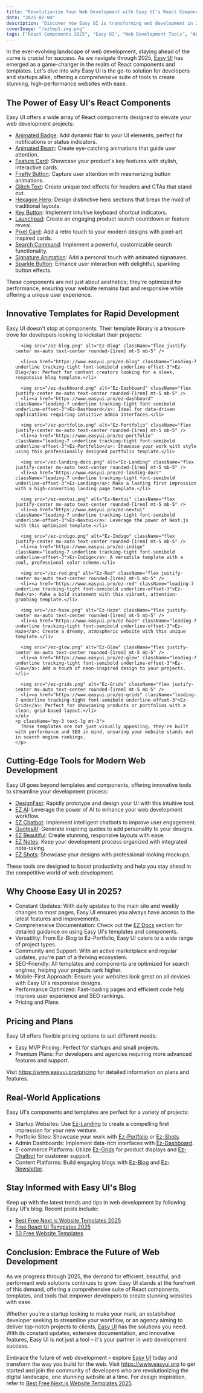 ```yaml
---
title: "Revolutionize Your Web Development with Easy UI's React Components in 2025"
date: "2025-02-04"
description: "Discover how Easy UI is transforming web development in 2025 with its innovative React components and tools. This comprehensive guide explores Easy UI's cutting-edge solutions, from animated UI elements to powerful tools like DesignFast and EZ AI. Learn how to leverage these resources to create stunning, high-performance websites with ease. Packed with insights on Easy UI's latest offerings, this article is your roadmap to staying ahead in the competitive world of web development. Visit https://www.easyui.pro to explore Easy UI's React components and accelerate your web development projects today!"
coverImage: "/eztmp1-img.png"
tags: ["React Components 2025", "Easy UI", "Web Development Tools", "Animated UI", "DesignFast", "EZ AI", "Next.js Templates", "SEO-Friendly React", "UI Design", "Modern Web Development"]
---
```


<div className="prose md:prose-lg lg:prose-xl mx-auto dark:prose-invert">
  <section className="mt-5">
    <p className="my-3 text-lg">
      In the ever-evolving landscape of web development, staying ahead of the curve is crucial for success. As we navigate through 2025, <a href="https://www.easyui.pro" className="leading-7 underline tracking-tight font-semibold underline-offset-3">Easy UI</a> has emerged as a game-changer in the realm of React components and templates. Let's dive into why Easy UI is the go-to solution for developers and startups alike, offering a comprehensive suite of tools to create stunning, high-performance websites with ease.
    </p>
  </section>

  <section className="mt-12">
    <h2 className="text-3xl font-semibold text-gray-900 dark:text-gray-100 mb-6">The Power of Easy UI's React Components</h2>
    <p className="my-3 text-lg">
      Easy UI offers a wide array of React components designed to elevate your web development projects:
    </p>
    <ul className="my-3 text-lg list-disc ml-6 space-y-2 mt-3">
      <li><a href="https://www.easyui.pro/animated-badge-component" className="leading-7 underline tracking-tight font-semibold underline-offset-3">Animated Badge</a>: Add dynamic flair to your UI elements, perfect for notifications or status indicators.</li>
      <li><a href="https://www.easyui.pro/animated-beam-component" className="leading-7 underline tracking-tight font-semibold underline-offset-3">Animated Beam</a>: Create eye-catching animations that guide user attention.</li>
      <li><a href="https://www.easyui.pro/feature-card-component" className="leading-7 underline tracking-tight font-semibold underline-offset-3">Feature Card</a>: Showcase your product's key features with stylish, interactive cards.</li>
      <li><a href="https://www.easyui.pro/firefly-button-component" className="leading-7 underline tracking-tight font-semibold underline-offset-3">Firefly Button</a>: Capture user attention with mesmerizing button animations.</li>
      <li><a href="https://www.easyui.pro/glitch-text-component" className="leading-7 underline tracking-tight font-semibold underline-offset-3">Glitch Text</a>: Create unique text effects for headers and CTAs that stand out.</li>
      <li><a href="https://www.easyui.pro/hexagon-hero-component" className="leading-7 underline tracking-tight font-semibold underline-offset-3">Hexagon Hero</a>: Design distinctive hero sections that break the mold of traditional layouts.</li>
      <li><a href="https://www.easyui.pro/key-button-component" className="leading-7 underline tracking-tight font-semibold underline-offset-3">Key Button</a>: Implement intuitive keyboard shortcut indicators.</li>
      <li><a href="https://www.easyui.pro/launchpad-component" className="leading-7 underline tracking-tight font-semibold underline-offset-3">Launchpad</a>: Create an engaging product launch countdown or feature reveal.</li>
      <li><a href="https://www.easyui.pro/pixel-card-component" className="leading-7 underline tracking-tight font-semibold underline-offset-3">Pixel Card</a>: Add a retro touch to your modern designs with pixel-art inspired cards.</li>
      <li><a href="https://www.easyui.pro/search-command-component" className="leading-7 underline tracking-tight font-semibold underline-offset-3">Search Command</a>: Implement a powerful, customizable search functionality.</li>
      <li><a href="https://www.easyui.pro/signature-animation-component" className="leading-7 underline tracking-tight font-semibold underline-offset-3">Signature Animation</a>: Add a personal touch with animated signatures.</li>
      <li><a href="https://www.easyui.pro/sparkle-button-component" className="leading-7 underline tracking-tight font-semibold underline-offset-3">Sparkle Button</a>: Enhance user interaction with delightful, sparkling button effects.</li>
    </ul>
    <p className="my-3 text-lg mt-3">
      These components are not just about aesthetics; they're optimized for performance, ensuring your website remains fast and responsive while offering a unique user experience.
    </p>
  </section>

  <section className="mt-12">
    <h2 className="text-3xl font-semibold text-gray-900 dark:text-gray-100 mb-6">Innovative Templates for Rapid Development</h2>
    <p className="my-3 text-lg">
      Easy UI doesn't stop at components. Their template library is a treasure trove for developers looking to kickstart their projects:
    </p>
    <ul className="my-3 text-lg list-disc  space-y-10 mt-3">

      <img src="/ez-blog.png" alt="Ez-Blog" className="flex justify-center mx-auto text-center rounded-[1rem] mt-5 mb-5" />

      <li><a href="https://www.easyui.pro/ez-blog" className="leading-7 underline tracking-tight font-semibold underline-offset-3">Ez-Blog</a>: Perfect for content creators looking for a sleek, responsive blog template.</li>
      
      <img src="/ez-dashboard.png" alt="Ez-Dashboard" className="flex justify-center mx-auto text-center rounded-[1rem] mt-5 mb-5" />
      <li><a href="https://www.easyui.pro/ez-dashboard" className="leading-7 underline tracking-tight font-semibold underline-offset-3">Ez-Dashboard</a>: Ideal for data-driven applications requiring intuitive admin interfaces.</li>
      
      <img src="/ez-portfolio.png" alt="Ez-Portfolio" className="flex justify-center mx-auto text-center rounded-[1rem] mt-5 mb-5" />
      <li><a href="https://www.easyui.pro/ez-portfolio" className="leading-7 underline tracking-tight font-semibold underline-offset-3">Ez-Portfolio</a>: Showcase your work with style using this professionally designed portfolio template.</li>
      
      <img src="/ez-landing-docs.png" alt="Ez-Landing" className="flex justify-center mx-auto text-center rounded-[1rem] mt-5 mb-5" />
      <li><a href="https://www.easyui.pro/ez-landing-docs" className="leading-7 underline tracking-tight font-semibold underline-offset-3">Ez-Landing</a>: Make a lasting first impression with a high-converting landing page template.</li>
      
      <img src="/ez-nextui.png" alt="Ez-Nextui" className="flex justify-center mx-auto text-center rounded-[1rem] mt-5 mb-5" />
      <li><a href="https://www.easyui.pro/ez-nextui" className="leading-7 underline tracking-tight font-semibold underline-offset-3">Ez-Nextui</a>: Leverage the power of Next.js with this optimized template.</li>
      
      <img src="/ez-indigo.png" alt="Ez-Indigo" className="flex justify-center mx-auto text-center rounded-[1rem] mt-5 mb-5" />
      <li><a href="https://www.easyui.pro/ez-indigo" className="leading-7 underline tracking-tight font-semibold underline-offset-3">Ez-Indigo</a>: A versatile template with a cool, professional color scheme.</li>
      
      <img src="/ez-red.png" alt="Ez-Red" className="flex justify-center mx-auto text-center rounded-[1rem] mt-5 mb-5" />
      <li><a href="https://www.easyui.pro/ez-red" className="leading-7 underline tracking-tight font-semibold underline-offset-3">Ez-Red</a>: Make a bold statement with this vibrant, attention-grabbing template.</li>
      
      <img src="/ez-haze.png" alt="Ez-Haze" className="flex justify-center mx-auto text-center rounded-[1rem] mt-5 mb-5" />
      <li><a href="https://www.easyui.pro/ez-haze" className="leading-7 underline tracking-tight font-semibold underline-offset-3">Ez-Haze</a>: Create a dreamy, atmospheric website with this unique template.</li>
      
      <img src="/ez-glow.png" alt="Ez-Glow" className="flex justify-center mx-auto text-center rounded-[1rem] mt-5 mb-5" />
      <li><a href="https://www.easyui.pro/ez-glow" className="leading-7 underline tracking-tight font-semibold underline-offset-3">Ez-Glow</a>: Add a touch of neon-inspired design to your projects.</li>
      
      <img src="/ez-grids.png" alt="Ez-Grids" className="flex justify-center mx-auto text-center rounded-[1rem] mt-5 mb-5" />
      <li><a href="https://www.easyui.pro/ez-grids" className="leading-7 underline tracking-tight font-semibold underline-offset-3">Ez-Grids</a>: Perfect for showcasing products or portfolios with a clean, grid-based layout.</li>
    </ul>
    <p className="my-3 text-lg mt-3">
      These templates are not just visually appealing; they're built with performance and SEO in mind, ensuring your website stands out in search engine rankings.
    </p>
  </section>

  <section className="mt-12">
    <h2 className="text-3xl font-semibold text-gray-900 dark:text-gray-100 mb-6">Cutting-Edge Tools for Modern Web Development</h2>
    <p className="my-3 text-lg">
      Easy UI goes beyond templates and components, offering innovative tools to streamline your development process:
    </p>
    <ul className="my-3 text-lg list-disc ml-6 space-y-2 mt-3">
      <li><a href="https://www.easyui.pro/designfast" className="leading-7 underline tracking-tight font-semibold underline-offset-3">DesignFast</a>: Rapidly prototype and design your UI with this intuitive tool.</li>
      <li><a href="https://www.easyui.pro/ez-ai" className="leading-7 underline tracking-tight font-semibold underline-offset-3">EZ AI</a>: Leverage the power of AI to enhance your web development workflow.</li>
      <li><a href="https://www.easyui.pro/ez-chatbot" className="leading-7 underline tracking-tight font-semibold underline-offset-3">EZ Chatbot</a>: Implement intelligent chatbots to improve user engagement.</li>
      <li><a href="https://www.easyui.pro/quotesai" className="leading-7 underline tracking-tight font-semibold underline-offset-3">QuotesAI</a>: Generate inspiring quotes to add personality to your designs.</li>
      <li><a href="https://www.easyui.pro/ez-beautiful" className="leading-7 underline tracking-tight font-semibold underline-offset-3">EZ Beautiful</a>: Create stunning, responsive layouts with ease.</li>
      <li><a href="https://www.easyui.pro/ez-notes" className="leading-7 underline tracking-tight font-semibold underline-offset-3">EZ Notes</a>: Keep your development process organized with integrated note-taking.</li>
      <li><a href="https://www.easyui.pro/ez-shots" className="leading-7 underline tracking-tight font-semibold underline-offset-3">EZ Shots</a>: Showcase your designs with professional-looking mockups.</li>
    </ul>
    <p className="my-3 text-lg mt-3">
      These tools are designed to boost productivity and help you stay ahead in the competitive world of web development.
    </p>
  </section>

  <section className="mt-12">
    <h2 className="text-3xl font-semibold text-gray-900 dark:text-gray-100 mb-6">Why Choose Easy UI in 2025?</h2>
    <ul className="my-3 text-lg list-disc ml-6 space-y-2">
      <li>Constant Updates: With daily updates to the main site and weekly changes to most pages, Easy UI ensures you always have access to the latest features and improvements.</li>
      <li>Comprehensive Documentation: Check out the <a href="https://www.easyui.pro/ez-docs" className="leading-7 underline tracking-tight font-semibold underline-offset-3">EZ Docs</a> section for detailed guidance on using Easy UI's templates and components.</li>
      <li>Versatility: From Ez-Blog to Ez-Portfolio, Easy UI caters to a wide range of project types.</li>
      <li>Community and Support: With an active marketplace and regular updates, you're part of a thriving ecosystem.</li>
      <li>SEO-Friendly: All templates and components are optimized for search engines, helping your projects rank higher.</li>
      <li>Mobile-First Approach: Ensure your websites look great on all devices with Easy UI's responsive designs.</li>
      <li>Performance Optimized: Fast-loading pages and efficient code help improve user experience and SEO rankings.</li>
      <li>Pricing and Plans</li>
    </ul>
  </section>

  <section className="mt-12">
    <h2 className="text-3xl font-semibold text-gray-900 dark:text-gray-100 mb-6">Pricing and Plans</h2>
    <p className="my-3 text-lg">
      Easy UI offers flexible pricing options to suit different needs:
    </p>
    <ul className="my-3 text-lg list-disc ml-6 space-y-2 mt-3">
      <li>Easy MVP Pricing: Perfect for startups and small projects.</li>
      <li>Premium Plans: For developers and agencies requiring more advanced features and support.</li>
    </ul>
    <p className="my-3 text-lg mt-3">
      Visit <a href="https://www.easyui.pro/pricing" className="leading-7 underline tracking-tight font-semibold underline-offset-3">https://www.easyui.pro/pricing</a> for detailed information on plans and features.
    </p>
  </section>

  <section className="mt-12">
    <h2 className="text-3xl font-semibold text-gray-900 dark:text-gray-100 mb-6">Real-World Applications</h2>
    <p className="my-3 text-lg">
      Easy UI's components and templates are perfect for a variety of projects:
    </p>
    <ul className="my-3 text-lg list-disc ml-6 space-y-2 mt-3">
      <li>Startup Websites: Use <a href="https://www.easyui.pro/ez-landing-docs" className="leading-7 underline tracking-tight font-semibold underline-offset-3">Ez-Landing</a> to create a compelling first impression for your new venture.</li>
      <li>Portfolio Sites: Showcase your work with <a href="https://www.easyui.pro/ez-portfolio" className="leading-7 underline tracking-tight font-semibold underline-offset-3">Ez-Portfolio</a> or <a href="https://www.easyui.pro/ez-shots" className="leading-7 underline tracking-tight font-semibold underline-offset-3">Ez-Shots</a>.</li>
      <li>Admin Dashboards: Implement data-rich interfaces with <a href="https://www.easyui.pro/ez-dashboard" className="leading-7 underline tracking-tight font-semibold underline-offset-3">Ez-Dashboard</a>.</li>
      <li>E-commerce Platforms: Utilize <a href="https://www.easyui.pro/ez-grids" className="leading-7 underline tracking-tight font-semibold underline-offset-3">Ez-Grids</a> for product displays and <a href="https://www.easyui.pro/ez-chatbot" className="leading-7 underline tracking-tight font-semibold underline-offset-3">Ez-Chatbot</a> for customer support.</li>
      <li>Content Platforms: Build engaging blogs with <a href="https://www.easyui.pro/ez-blog" className="leading-7 underline tracking-tight font-semibold underline-offset-3">Ez-Blog</a> and <a href="https://www.easyui.pro/ez-newsletter" className="leading-7 underline tracking-tight font-semibold underline-offset-3">Ez-Newsletter</a>.</li>
    </ul>
  </section>

  <section className="mt-12">
    <h2 className="text-3xl font-semibold text-gray-900 dark:text-gray-100 mb-6">Stay Informed with Easy UI's Blog</h2>
    <p className="my-3 text-lg">
      Keep up with the latest trends and tips in web development by following Easy UI's blog. Recent posts include:
    </p>
    <ul className="my-3 text-lg list-disc ml-6 space-y-2 mt-3">
      <li><a href="https://www.easyui.pro/posts/best-free-nextjs-website-templates-2025" className="leading-7 underline tracking-tight font-semibold underline-offset-3">Best Free Next.js Website Templates 2025</a></li>
      <li><a href="https://www.easyui.pro/posts/free-react-ui-templates-2025" className="leading-7 underline tracking-tight font-semibold underline-offset-3">Free React UI Templates 2025</a></li>
      <li><a href="https://www.easyui.pro/posts/50-free-website-templates" className="leading-7 underline tracking-tight font-semibold underline-offset-3">50 Free Website Templates</a></li>
    </ul>
  </section>

  <section className="mt-12">
    <h2 className="text-3xl font-semibold text-gray-900 dark:text-gray-100 mb-6">Conclusion: Embrace the Future of Web Development</h2>
    <p className="my-3 text-lg">
      As we progress through 2025, the demand for efficient, beautiful, and performant web solutions continues to grow. Easy UI stands at the forefront of this demand, offering a comprehensive suite of React components, templates, and tools that empower developers to create stunning websites with ease.
    </p>
    <p className="my-3 text-lg mt-5">
      Whether you're a startup looking to make your mark, an established developer seeking to streamline your workflow, or an agency aiming to deliver top-notch projects to clients, <a href="https://www.easyui.pro" className="leading-7 underline tracking-tight font-semibold underline-offset-3">Easy UI</a> has the solutions you need. With its constant updates, extensive documentation, and innovative features, Easy UI is not just a tool – it's your partner in web development success.
    </p>
    <p className="my-3 text-lg mt-5">
      Embrace the future of web development – explore <a href="https://www.easyui.pro" className="leading-7 underline tracking-tight font-semibold underline-offset-3">Easy UI</a> today and transform the way you build for the web. Visit <a href="https://www.easyui.pro" className="leading-7 underline tracking-tight font-semibold underline-offset-3">https://www.easyui.pro</a> to get started and join the community of developers who are revolutionizing the digital landscape, one stunning website at a time. For design inspiration, refer to <a href="https://www.easyui.pro/posts/best-free-nextjs-website-templates-2025" className="leading-7 underline tracking-tight font-semibold underline-offset-3">Best Free Next.js Website Templates 2025</a>.
    </p>
  </section>
</div>
